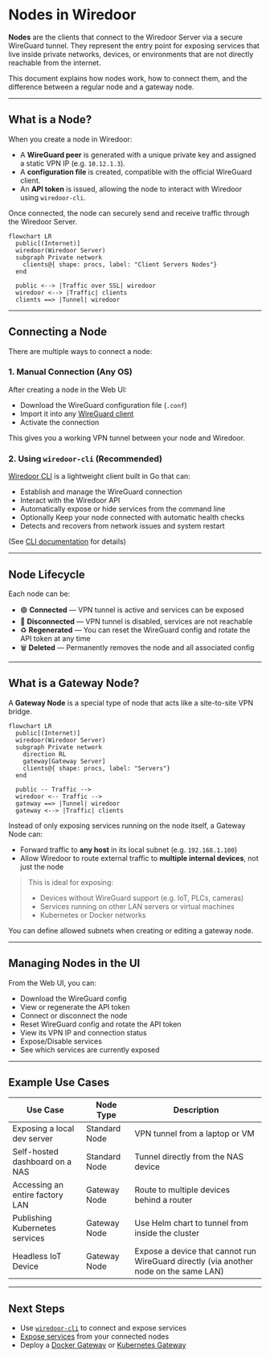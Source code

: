 # Nodes in Wiredoor

**Nodes** are the clients that connect to the Wiredoor Server via a secure WireGuard tunnel. They represent the entry point for exposing services that live inside private networks, devices, or environments that are not directly reachable from the internet.

This document explains how nodes work, how to connect them, and the difference between a regular node and a gateway node.

---

## What is a Node?

When you create a node in Wiredoor:

- A **WireGuard peer** is generated with a unique private key and assigned a static VPN IP (e.g. `10.12.1.3`).
- A **configuration file** is created, compatible with the official WireGuard client.
- An **API token** is issued, allowing the node to interact with Wiredoor using `wiredoor-cli`.

Once connected, the node can securely send and receive traffic through the Wiredoor Server.

```mermaid
flowchart LR
  public[(Internet)]
  wiredoor(Wiredoor Server)
  subgraph Private network
    clients@{ shape: procs, label: "Client Servers Nodes"}
  end

  public <--> |Traffic over SSL| wiredoor
  wiredoor <--> |Traffic| clients
  clients ==> |Tunnel| wiredoor
```

---

## Connecting a Node

There are multiple ways to connect a node:

### 1. Manual Connection (Any OS)

After creating a node in the Web UI:

- Download the WireGuard configuration file (`.conf`)
- Import it into any [WireGuard client](https://www.wireguard.com/install/)
- Activate the connection

This gives you a working VPN tunnel between your node and Wiredoor.

### 2. Using `wiredoor-cli` (Recommended)

[Wiredoor CLI](https://github.com/wiredoor/wiredoor-cli) is a lightweight client built in Go that can:

- Establish and manage the WireGuard connection
- Interact with the Wiredoor API
- Automatically expose or hide services from the command line
- Optionally Keep your node connected with automatic health checks
- Detects and recovers from network issues and system restart

(See [CLI documentation](./cli) for details)

---

## Node Lifecycle

Each node can be:

- 🟢 **Connected** — VPN tunnel is active and services can be exposed
- 🔴 **Disconnected** — VPN tunnel is disabled, services are not reachable
- ♻️ **Regenerated** — You can reset the WireGuard config and rotate the API token at any time
- 🗑️ **Deleted** — Permanently removes the node and all associated config

---

## What is a Gateway Node?

A **Gateway Node** is a special type of node that acts like a site-to-site VPN bridge.

```mermaid
flowchart LR
  public[(Internet)]
  wiredoor(Wiredoor Server)
  subgraph Private network
    direction RL
    gateway[Gateway Server]
    clients@{ shape: procs, label: "Servers"}
  end

  public -- Traffic -->
  wiredoor <-- Traffic -->
  gateway ==> |Tunnel| wiredoor
  gateway <--> |Traffic| clients
```

Instead of only exposing services running on the node itself, a Gateway Node can:

- Forward traffic to **any host** in its local subnet (e.g. `192.168.1.100`)
- Allow Wiredoor to route external traffic to **multiple internal devices**, not just the node

> This is ideal for exposing:
> - Devices without WireGuard support (e.g. IoT, PLCs, cameras)
> - Services running on other LAN servers or virtual machines
> - Kubernetes or Docker networks

You can define allowed subnets when creating or editing a gateway node.

---

## Managing Nodes in the UI

From the Web UI, you can:

- Download the WireGuard config
- View or regenerate the API token
- Connect or disconnect the node
- Reset WireGuard config and rotate the API token
- View its VPN IP and connection status
- Expose/Disable services
- See which services are currently exposed

---

## Example Use Cases

| Use Case | Node Type | Description |
|----------|-----------|-------------|
| Exposing a local dev server | Standard Node | VPN tunnel from a laptop or VM |
| Self-hosted dashboard on a NAS | Standard Node | Tunnel directly from the NAS device |
| Accessing an entire factory LAN | Gateway Node | Route to multiple devices behind a router |
| Publishing Kubernetes services | Gateway Node | Use Helm chart to tunnel from inside the cluster |
| Headless IoT Device | Gateway Node | Expose a device that cannot run WireGuard directly (via another node on the same LAN) |

---

## Next Steps

- Use [`wiredoor-cli`](./cli) to connect and expose services
- [Expose services](./usage) from your connected nodes
- Deploy a [Docker Gateway](./docker-gateway) or [Kubernetes Gateway](./kubernetes-gateway)

